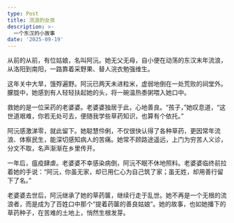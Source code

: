 ```yaml
---
type: Post
title: 流浪的女孩
description: >-
  一个东汉的小故事
date: '2025-09-19'
---
```


从前的从前，有位姑娘，名叫阿沅。她无父无母，自小便在动荡的东汉末年流浪，从洛阳到南阳，一路靠着采野果、替人浣衣勉强维生。

这年关中大旱，饿殍遍野。阿沅已两天未进粒米，虚弱地倒在一处荒败的祠堂外。朦胧中，她感到有人轻轻扶起她的头，将一碗温热黍粥喂入她口中。

救她的是一位采药的老婆婆。老婆婆独居于此，心地善良。“孩子，”她叹息道，“这世道艰难，你若无处可去，便随我学些草药知识，也算有个依托。”

阿沅感激涕零，就此留下。她聪慧伶俐，不仅很快认得了各种草药，更因常年流浪、体察民生，能深切感知病人的苦痛。她常不顾路途遥远，上门为穷苦人义诊，分文不取，名声渐渐在乡里传开。

一年后，瘟疫肆虐。老婆婆不幸感染病倒，阿沅不眠不休地照料。老婆婆临终前拉着她的手说：“阿沅，你虽无家，却已用仁心为自己筑了家；虽无姓，却用善行留下了名。”

老婆婆去世后，阿沅继承了她的草药箧，继续行走于乱世。她不再是一个无根的流浪者，而是成为了百姓口中那个“提着药箧的善良姑娘”。她的故事，也如她播下的草药种子，在苦难的土地上，悄然生根发芽。